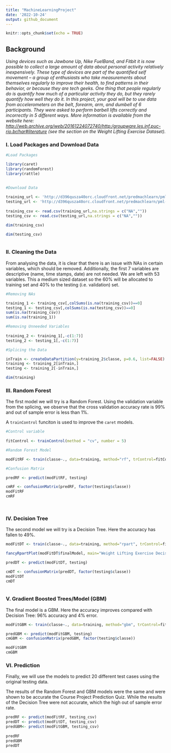 ```yaml
---
title: "MachineLearningProject"
date: '2022-10-24'
output: github_document
---
```


```r
knitr::opts_chunk$set(echo = TRUE)
```
## Background
 
*Using devices such as Jawbone Up, Nike FuelBand, and Fitbit it is now possible to collect a large amount of data about personal activity relatively inexpensively. These type of devices are part of the quantified self movement – a group of enthusiasts who take measurements about themselves regularly to improve their health, to find patterns in their behavior, or because they are tech geeks. One thing that people regularly do is quantify how much of a particular activity they do, but they rarely quantify how well they do it. In this project, your goal will be to use data from accelerometers on the belt, forearm, arm, and dumbell of 6 participants. They were asked to perform barbell lifts correctly and incorrectly in 5 different ways. More information is available from the website here: <http://web.archive.org/web/20161224072740/http:/groupware.les.inf.puc-rio.br/har#literature> (see the section on the Weight Lifting Exercise Dataset).*

### I. Load Packages and Download Data

```r
#Load Packages

library(caret)
library(randomForest)
library(rattle)

 
#Download Data
 
training_url <- 'http://d396qusza40orc.cloudfront.net/predmachlearn/pml-training.csv'
testing_url <- 'http://d396qusza40orc.cloudfront.net/predmachlearn/pml-testing.csv'
 
training_csv <- read.csv(training_url,na.strings = c("NA",""))
testing_csv <- read.csv(testing_url,na.strings = c("NA",""))

dim(training_csv)

dim(testing_csv)
 
```
### II. Cleaning the Data
 
From analysing the data, it is clear that there is an issue with NAs in certain variables, which should be removed. Additionally, the first 7 variables are descriptive (name, time stamps, date) are not needed. We are left with 53 variables. This a medium sized dataset so the 60% will be allocated to training set and 40% to the testing (i.e. validation) set. 
 
```r
#Removing NAs

training_1 <- training_csv[,colSums(is.na(training_csv))==0]
testing_1 <- testing_csv[,colSums(is.na(testing_csv))==0] 
sum(is.na(training_csv))
sum(is.na(training_1))

#Removing Unneeded Variables
 
training_2 <- training_1[,-c(1:7)]
testing_2 <- testing_1[,-c(1:7)]

#Splicing the Data

inTrain <- createDataPartition(y=training_2$classe, p=0.6, list=FALSE)
training <- training_2[inTrain,]
testing <- training_2[-inTrain,]

dim(training)
```

### III. Random Forest

The first model we will try is a Random Forest. Using the validation variable from the splicing, we observe that the cross validation accuracy rate is 99% and out of sample error is less than 1%.

A `trainControl` funciton is used to improve the `caret` models.
 
```r

#Control variable
 
fitControl <- trainControl(method = "cv", number = 5)

#Random Forest Model

modFitRF <- train(classe~., data=training, method="rf", trControl=fitControl, ntree=250)

#Confusion Matrix

predRF <- predict(modFitRF, testing)

cmRF <- confusionMatrix(predRF, factor(testing$classe))
modFitRF
cmRF

 
```

### IV. Decision Tree
 
The second model we will try is a Decision Tree. Here the accuracy has fallen to 49%.

```r
modFitDT <- train(classe~., data=training, method="rpart", trControl=fitControl)

fancyRpartPlot(modFitDT$finalModel, main="Weight Lifting Exercise Decision Tree", sub="")

predDT <- predict(modFitDT, testing)

cmDT <- confusionMatrix(predDT, factor(testing$classe))
modFitDT
cmDT
 
```

### V. Gradient Boosted Trees/Model (GBM)
 
The final model is a GBM. Here the accuracy improves compared with Decision Tree: 96% accuracy and 4% error.

```r
 
modFitGBM <- train(classe~., data=training, method="gbm", trControl=fitControl, verbose=FALSE)

predGBM <- predict(modFitGBM, testing)
cmGBM <- confusionMatrix(predGBM, factor(testing$classe))

modFitGBM
cmGBM

```

### VI. Prediction

Finally, we will use the models to predict 20 different test cases using the original testing data. 
 
The results of the Random Forest and GBM models were the same and were shown to be accurate the Course Project Prediction Quiz. While the results of the Decision Tree were not accurate, which the high out of sample error rate.

 
```r

predRF <- predict(modFitRF, testing_csv)
predDT <- predict(modFitDT, testing_csv)
predGBM<- predict(modFitGBM, testing_csv)
 
predRF
predGBM
predDT
```

